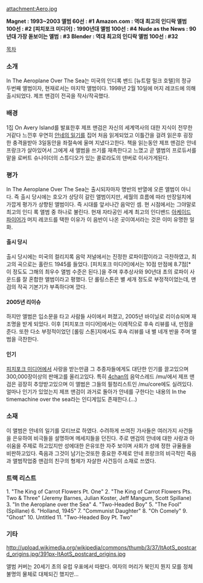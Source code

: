 attachment:Aero.jpg

'''Magnet : 1993~2003 앨범 60선 : #1'''
'''Amazon.com : 역대 최고의 인디락 앨범 100선 : #2'''
'''[피치포크 미디어] : 1990년대 앨범 100선 : #4'''
'''Nude as the News : 90년대 가장 돋보이는 앨범 : #3'''
'''Blender : 역대 최고의 인디락 앨범 100선 : #32'''

[[목차]]

=== 소개 ===
In The Aeroplane Over The Sea는 미국의 인디록 밴드 [뉴트럴 밀크 호텔]의 정규 두번째 앨범이자, 현재로서는 마지막 앨범이다. 1998년 2월 10일에 머지 레코드에 의해 출시되었다. 제프 맨검이 전곡을 작사/작곡했다.

=== 배경 ===
1집 On Avery Island를 발표한후 제프 맨검은 자신의 세계역사의 대한 지식이 전무한거같다 느낀후 우연히 [[안네의 일기]]를 집어 처음 읽게되었고 이틀간을 걸려 읽은후 굉장한 충격을받아 3일동안을 좌절속에 울며 지냈다고한다. 책을 읽는동안 제프 맨검은 안네 프랑크가 살아있어서 그에게 새 앨범을 쓰기를 재촉한다고 느꼈고 곧 앨범의 프로듀서를 맡을 로버트 슈나이더의 스튜디오가 있는 콜로라도의 덴버로 이사가게된다.

=== 평가 ===
In The Aeroplane Over The Sea는 출시되자마자 명반의 반열에 오른 앨범이 아니다. 즉 출시 당시에는 호오가 상당히 갈린 앨범이지만, 세월의 흐름에 따라 만장일치에 가깝게 평가가 상향된 앨범이다. 즉 시대를 앞서나간 음악인 셈. 현 시점에서는 그야말로 최고의 인디 록 앨범 중 하나로 불린다. 현재 자타공인 세계 최고의 인디밴드 [[아케이드 파이어]]가 머지 레코드를 택한 이유가 이 음반이 나온 곳이여서라는 것은 이미 유명한 일화.

==== 출시 당시 ====
출시 당시에는 미국의 컬리지록 음악 저널에서는 진정한 로파이팝이라고 극찬하였고, 최고의 곡으로는 홀란드 1945를 들었다. [피치포크 미디어]에서는 10점 만점에 8.7점[* 이 정도도 그해의 최우수 앨범 수준은 된다.]을 주며 후추상사와 90년대 초의 로파이 사운드를 잘 혼합한 앨범이라고 평했다. 단 롤링스톤은 별 세개 정도로 부정적이었는데, 맨검의 작곡 기본기가 부족하다며 깠다.

==== 2005년 리이슈 ====
하지만 앨범은 입소문을 타고 사람들 사이에서 퍼졌고, 2005년 바이닐로 리이슈되며 재조명을 받게 되었다. 이후 [피치포크 미디어]에서는 이례적으로 후속 리뷰를 내, 만점을 준다. 또한 다소 부정적이었던 [롤링 스톤]지에서도 후속 리뷰를 내 별 네개 반을 주며 앨범을 극찬한다.

==== 인기 ====
[[피치포크 미디어]]에서 사랑을 받는만큼 그 추종자들에게도 대단한 인기를 끌고있으며 300,000장이상의 판매고를 올리고있다.  
특히 [[4chan]]의 음악스레드 /mu/에서 제프 맨검은 굉장히 추앙받고있으며 이 앨범은 그들의 필청리스트인 /mu/core에도 실려있다. 얼마나 인기가 있었는지 제프 맨검이 과거로 돌아가 안네를 구한다는 내용의 In the timemachine over the sea라는 인디게임도 존재한다.(...)

=== 소재 ===
이 앨범은 안네의 일기를 모티브로 하였다. 수려하게 쓰여진 가사들은 여러가지 사건들을 은유하여 비극들을 설명하며 메세지들을 던진다. 주로 맨검의 안네에 대한 사랑과 아쉬움을 주제로 하고있지만 성에대한 은유또한 자주 보이며 사회가 성에 정한 규율들을 비판하고있다. 죽음과 그것이 남기는것또한 중요한 주제로 안네 프랑크의 비극적인 죽음과 앨범작업중 맨검의 친구의 형제가 자살한 사건등이 소재로 쓰였다.

=== 트랙 리스트 ===


1.	"The King of Carrot Flowers Pt. One"  	
2.	"The King of Carrot Flowers Pts. Two & Three" (Jeremy Barnes, Julian Koster, Jeff Mangum, Scott Spillane)	
3.	"In the Aeroplane over the Sea"  	
4.	"Two-Headed Boy"  	
5.	"The Fool" (Spillane)	
6.	"Holland, 1945"  	
7.	"Communist Daughter"  	
8.	"Oh Comely"  	
9.	"Ghost"  	
10.	Untitled  	
11.	"Two-Headed Boy Pt. Two" 

=== 기타 ===

http://upload.wikimedia.org/wikipedia/commons/thumb/3/37/ItAotS_postcard_origins.jpg/391px-ItAotS_postcard_origins.jpg

앨범 커버는 20세기 초의 유럽 우표에서 따왔다. 여자의 머리가 북인지 뭔지 모를 정체불명의 물체로 대체되긴 했지만...	

